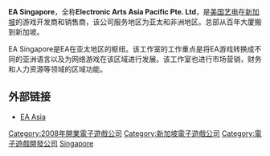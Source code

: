 {{NotChineseTitle|time=2019-02-06T18:03:05+00:00}} 
{{NoteTA
| G1=Games
}}
{{Infobox company
| name = EA Singapore
| logo =
| caption =
| slogan =
| type =
| foundation = 2008年4月12日
| location_city =
| key_people =
| industry = [[电子游戏|电子游戏]]
| products =
| revenue =
| operating_income =
| net_income =
| owner = [[美国艺电|美国艺电]]
| num_employees = 200
| parent = [[美国艺电|美国艺电]]
| homepage = [http://www.ea.com/asia EA Asia Pacific]
}}

'''EA Singapore'''，全称'''Electronic Arts Asia Pacific Pte. Ltd'''，是[[美国艺电|美国艺电]]在[[新加坡|新加坡]]的游戏开发商和销售商，该公司服务地区为亚太和非洲地区。总部从百年大厦搬到新加坡。

EA Singapore是EA在亚太地区的枢纽。该工作室的工作重点是将EA游戏转换成不同的亚洲语言以及为网络游戏在该区域进行发展。该工作室也进行市场营销，财务和人力资源等领域的区域功能。

== 外部链接 ==

* [http://www.ea.com/asia EA Asia]{{Wayback|url=http://www.ea.com/asia |date=20150920171614 }}

{{艺电}}

{{DEFAULTSORT:EA Singapore}}
[[Category:2008年開業電子遊戲公司|Category:2008年開業電子遊戲公司]]
[[Category:新加坡電子遊戲公司|Category:新加坡電子遊戲公司]]
[[Category:電子遊戲開發公司|Category:電子遊戲開發公司]]
[[Category:艺电的部门与子公司|Singapore]]
